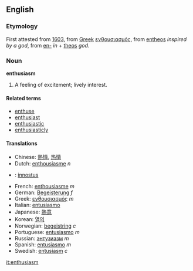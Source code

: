 ==English==
===Etymology===
First attested from [[w:1603|1603]], from [[Greek]] [[ενθουσιασμός]], from [[entheos]] ''inspired by a god'', from [[en-]] ''in'' + [[theos]] ''god''. 
===Noun===
'''enthusiasm'''
#A feeling of excitement; lively interest.
====Related terms====
*[[enthuse]]
*[[enthusiast]]
*[[enthusiastic]]
*[[enthusiasticly]]

====Translations====
*Chinese: [[熱情]], [[热情]]
*Dutch: [[enthousiasme]] ''n''
*{{fi}}: [[innostus]]
*French: [[enthousiasme]] ''m''
*German: [[Begeisterung]] ''f''
*Greek: [[ενθουσιασμός]] ''m''
*Italian: [[entusiasmo]]
*Japanese: [[熱意]]
*Korean: [[열의]]
*Norwegian: [[begeistring]] ''c''
*Portuguese: [[entusiasmo]] ''m''
*Russian: [[энтузиазм]] ''m''
*Spanish: [[entusiasmo]] ''m''
*Swedish: [[entusiasm]] ''c''

[[it:enthusiasm]]